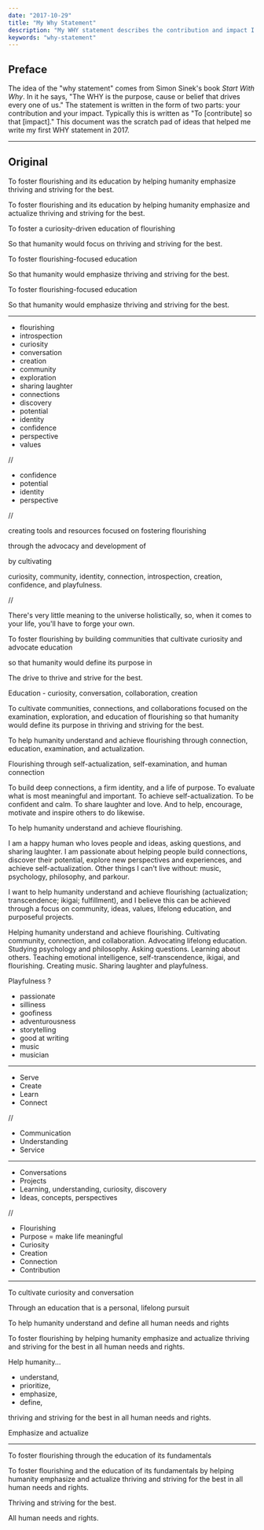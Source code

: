 ```yaml
---
date: "2017-10-29"
title: "My Why Statement"
description: "My WHY statement describes the contribution and impact I want from my life. These are my iterations and notes that helped me define it."
keywords: "why-statement"
---
```


## Preface

The idea of the "why statement" comes from Simon Sinek's book _Start With Why_. In it he says, "The WHY is the purpose, cause or belief that drives every one of us." The statement is written in the form of two parts: your contribution and your impact. Typically this is written as "To [contribute] so that [impact]." This document was the scratch pad of ideas that helped me write my first WHY statement in 2017.

---

## Original

To foster flourishing and its education by helping humanity emphasize thriving and striving for the best.

To foster flourishing and its education by helping humanity emphasize and actualize thriving and striving for the best.

To foster a curiosity-driven education of flourishing

So that humanity would focus on thriving and striving for the best.

To foster flourishing-focused education

So that humanity would emphasize thriving and striving for the best.

To foster flourishing-focused education

So that humanity would emphasize thriving and striving for the best.

---

- flourishing
- introspection
- curiosity
- conversation
- creation
- community
- exploration
- sharing laughter
- connections
- discovery
- potential
- identity
- confidence
- perspective
- values

//

- confidence
- potential
- identity
- perspective

//

creating tools and resources focused on fostering flourishing

through the advocacy and development of

by cultivating

curiosity, community, identity, connection, introspection, creation, confidence, and playfulness.

//

There's very little meaning to the universe holistically, so, when it comes to your life, you'll have to forge your own.

To foster flourishing by building communities that cultivate curiosity and advocate education

so that humanity would define its purpose in

The drive to thrive and strive for the best.

Education - curiosity, conversation, collaboration, creation

To cultivate communities, connections, and collaborations focused on the examination, exploration, and education of flourishing so that humanity would define its purpose in thriving and striving for the best.

To help humanity understand and achieve flourishing through connection, education, examination, and actualization.

Flourishing through self-actualization, self-examination, and human connection

To build deep connections, a firm identity, and a life of purpose. To evaluate what is most meaningful and important. To achieve self-actualization. To be confident and calm. To share laughter and love. And to help, encourage, motivate and inspire others to do likewise.

To help humanity understand and achieve flourishing.

I am a happy human who loves people and ideas, asking questions, and sharing laughter. I am passionate about helping people build connections, discover their potential, explore new perspectives and experiences, and achieve self-actualization. Other things I can't live without: music, psychology, philosophy, and parkour.

I want to help humanity understand and achieve flourishing (actualization; transcendence; ikigai; fulfillment), and I believe this can be achieved through a focus on community, ideas, values, lifelong education, and purposeful projects.

Helping humanity understand and achieve flourishing. Cultivating community, connection, and collaboration. Advocating lifelong education. Studying psychology and philosophy. Asking questions. Learning about others. Teaching emotional intelligence, self-transcendence, ikigai, and flourishing. Creating music. Sharing laughter and playfulness.

Playfulness ?

- passionate
- silliness
- goofiness
- adventurousness
- storytelling
- good at writing
- music
- musician

---

- Serve
- Create
- Learn
- Connect

//

- Communication
- Understanding
- Service

---

- Conversations
- Projects
- Learning, understanding, curiosity, discovery
- Ideas, concepts, perspectives

//

- Flourishing
- Purpose = make life meaningful
- Curiosity
- Creation
- Connection
- Contribution

---

To cultivate curiosity and conversation

Through an education that is a personal, lifelong pursuit

To help humanity understand and define all human needs and rights

To foster flourishing by helping humanity emphasize and actualize thriving and striving for the best in all human needs and rights.

Help humanity...

- understand,
- prioritize,
- emphasize,
- define,

thriving and striving for the best in all human needs and rights.

Emphasize and actualize

---

To foster flourishing through the education of its fundamentals

To foster flourishing and the education of its fundamentals by helping humanity emphasize and actualize thriving and striving for the best in all human needs and rights.

Thriving and striving for the best.

All human needs and rights.
